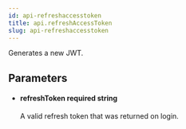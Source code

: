 ```yaml
---
id: api-refreshaccesstoken
title: api.refreshAccessToken
slug: api-refreshaccesstoken
---
```



Generates a new JWT.



## Parameters


<ul className="method-list-group">
  
<li className="method-list-item">
  <h4 className="method-list-item-label">
    <span className="method-list-item-label-name">
      refreshToken
    </span>
    <span className="method-list-item-label-badge required">
      required
    </span>
    <span className="method-list-item-validation">
      string
    </span>
  </h4>
  <div class="method-list-item-description">

A valid refresh token that was returned on login.
  
  </div>
  
</li>

</ul>